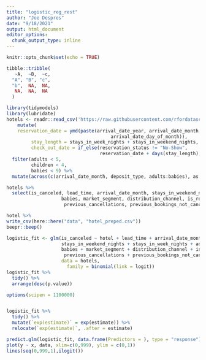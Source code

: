 ```yaml
---
title: "logistic_reg_rest"
author: "Joe Despres"
date: "9/18/2021"
output: html_document
editor_options: 
  chunk_output_type: inline
---
```


```r
knitr::opts_chunk$set(echo = TRUE)
```

```r
tibble::tribble(
   ~A,  ~B,  ~c,
  "A", "B", "c",
  "b",  NA,  NA,
   NA,  NA,  NA
  )

```


```r
library(tidymodels)
library(lubridate)
hotels <- readr::read_csv('https://raw.githubusercontent.com/rfordatascience/tidytuesday/master/data/2020/2020-02-11/hotels.csv') %>% 
    mutate(
    reservation_date = ymd(paste(arrival_date_year, arrival_date_month,
                                      arrival_date_day_of_month)),
         stay_length = stays_in_week_nights + stays_in_weekend_nights,
         check_out_date = if_else(reservation_status != "No-Show",
                                  reservation_date + days(stay_length), ymd("NA"))) %>% 
  filter(adults < 5,
         children < 4,
         babies < 9) %>% 
  mutate(across(c(arrival_date_month, deposit_type, adults:babies), as.factor))
```
```r
hotels %>% 
  select(is_canceled, lead_time, arrival_date_month, stays_in_weekend_nights, stays_in_week_nights, adults, children,
                    babies, market_segment, distribution_channel, is_repeated_guest,
                     previous_cancellations, previous_bookings_not_canceled, deposit_type)
```


```r
hotel %>%
write_csv(here::here("data", "hotel_preped.csv"))
beepr::beep()
```


```r
logistic_fit <- glm(is_canceled ~ hotel + lead_time + arrival_date_month + 
                    stays_in_weekend_nights + stays_in_week_nights + adults + children +
                    babies + market_segment + distribution_channel + is_repeated_guest +
                     previous_cancellations + previous_bookings_not_canceled + deposit_type, 
                    data = hotels,
                      family = binomial(link = logit))
logistic_fit %>% 
  tidy() %>% 
  arrange(desc(p.value))

options(scipen = 1100000)
```
```r

```

```r
logistic_fit %>% 
  tidy() %>% 
  mutate(`exp(estimate)` = exp(estimate)) %>% 
  relocate(`exp(estimate)`, .after = estimate)

predict.glm(logistic_fit, data.frame(Predictors = ), type = "response")
plot(y ~ x, data, xlim=c(0,999), ylim = c(0,1))
lines(seq(0,999,1),ilogit())
```



